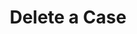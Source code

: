 ---
title: "Delete a Case"
openapi: "DELETE /suites/{suite_id}/cases/{case_id}"
description: "This endpoint deletes an existing suite. Deleting an existing suite deletes all associated test cases and runs."
---